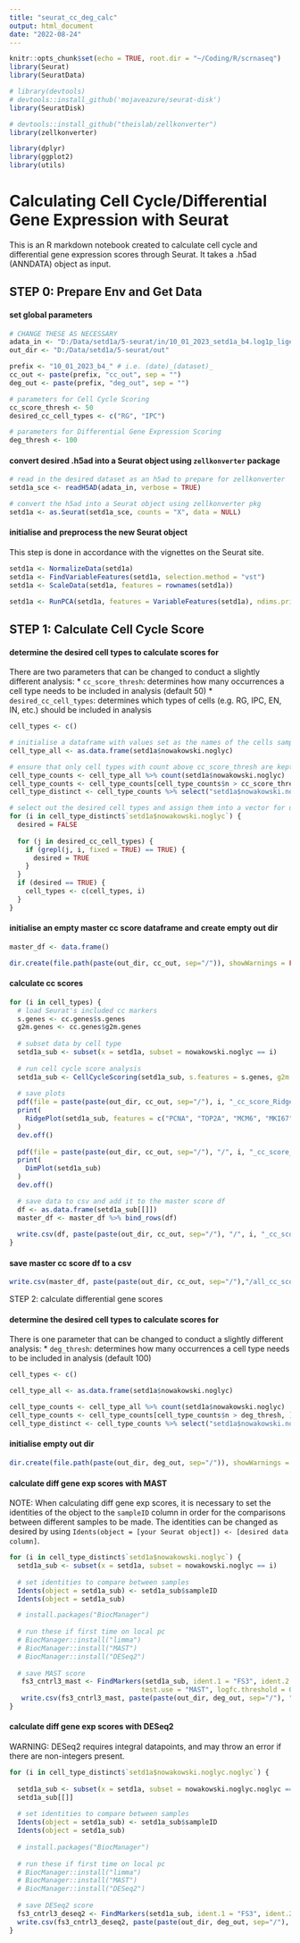 ---
title: "seurat_cc_deg_calc"
output: html_document
date: "2022-08-24"
---

```{r setup, include=FALSE}
knitr::opts_chunk$set(echo = TRUE, root.dir = "~/Coding/R/scrnaseq")
library(Seurat)
library(SeuratData)

# library(devtools)
# devtools::install_github('mojaveazure/seurat-disk')
library(SeuratDisk)

# devtools::install_github("theislab/zellkonverter")
library(zellkonverter)

library(dplyr)
library(ggplot2)
library(utils)
```

# Calculating Cell Cycle/Differential Gene Expression with Seurat

This is an R markdown notebook created to calculate cell cycle and differential gene expression scores through Seurat. It takes a .h5ad (ANNDATA) object as input.

## STEP 0: Prepare Env and Get Data
#### set global parameters
```{r}
# CHANGE THESE AS NECESSARY
adata_in <- "D:/Data/setd1a/5-seurat/in/10_01_2023_setd1a_b4.log1p_liger_med_singleR_filter.h5ad"
out_dir <- "D:/Data/setd1a/5-seurat/out"

prefix <- "10_01_2023_b4_" # i.e. (date)_(dataset)_
cc_out <- paste(prefix, "cc_out", sep = "")
deg_out <- paste(prefix, "deg_out", sep = "")

# parameters for Cell Cycle Scoring
cc_score_thresh <- 50
desired_cc_cell_types <- c("RG", "IPC")

# parameters for Differential Gene Expression Scoring
deg_thresh <- 100
```

#### convert desired .h5ad into a Seurat object using `zellkonverter` package
```{r}
# read in the desired dataset as an h5ad to prepare for zellkonverter
setd1a_sce <- readH5AD(adata_in, verbose = TRUE)

# convert the h5ad into a Seurat object using zellkonverter pkg
setd1a <- as.Seurat(setd1a_sce, counts = "X", data = NULL)
```

#### initialise and preprocess the new Seurat object
This step is done in accordance with the vignettes on the Seurat site.
``` {r}
setd1a <- NormalizeData(setd1a)
setd1a <- FindVariableFeatures(setd1a, selection.method = "vst")
setd1a <- ScaleData(setd1a, features = rownames(setd1a))

setd1a <- RunPCA(setd1a, features = VariableFeatures(setd1a), ndims.print = 6:10, nfeatures.print = 10)
```

## STEP 1: Calculate Cell Cycle Score

#### determine the desired cell types to calculate scores for
There are two parameters that can be changed to conduct a slightly different analysis:
* `cc_score_thresh`: determines how many occurrences a cell type needs to be included in analysis (default 50)
* `desired_cc_cell_types`: determines which types of cells (e.g. RG, IPC, EN, IN, etc.) should be included in analysis
``` {r}
cell_types <- c()

# initialise a dataframe with values set as the names of the cells sampled
cell_type_all <- as.data.frame(setd1a$nowakowski.noglyc)

# ensure that only cell types with count above cc_score_thresh are kept
cell_type_counts <- cell_type_all %>% count(setd1a$nowakowski.noglyc)
cell_type_counts <- cell_type_counts[cell_type_counts$n > cc_score_thresh, ]
cell_type_distinct <- cell_type_counts %>% select("setd1a$nowakowski.noglyc")

# select out the desired cell types and assign them into a vector for use later
for (i in cell_type_distinct$`setd1a$nowakowski.noglyc`) {
  desired = FALSE
  
  for (j in desired_cc_cell_types) {
    if (grepl(j, i, fixed = TRUE) == TRUE) {
      desired = TRUE
    }
  }
  if (desired == TRUE) {
    cell_types <- c(cell_types, i)
  }
}
```

#### initialise an empty master cc score dataframe and create empty out dir
``` {r}
master_df <- data.frame()

dir.create(file.path(paste(out_dir, cc_out, sep="/")), showWarnings = FALSE)
```


#### calculate cc scores
``` {r}
for (i in cell_types) {
  # load Seurat's included cc markers
  s.genes <- cc.genes$s.genes
  g2m.genes <- cc.genes$g2m.genes
  
  # subset data by cell type
  setd1a_sub <- subset(x = setd1a, subset = nowakowski.noglyc == i)
  
  # run cell cycle score analysis
  setd1a_sub <- CellCycleScoring(setd1a_sub, s.features = s.genes, g2m.features = g2m.genes, set.ident = TRUE)
  
  # save plots
  pdf(file = paste(paste(out_dir, cc_out, sep="/"), i, "_cc_score_RidgePlot.pdf", sep = ""))
  print(
    RidgePlot(setd1a_sub, features = c("PCNA", "TOP2A", "MCM6", "MKI67"), ncol = 2)
  )
  dev.off()
  
  pdf(file = paste(paste(out_dir, cc_out, sep="/"), "/", i, "_cc_score_DimPlot.pdf", sep = ""))
  print(
    DimPlot(setd1a_sub)
  )
  dev.off()

  # save data to csv and add it to the master score df
  df <- as.data.frame(setd1a_sub[[]])
  master_df <- master_df %>% bind_rows(df)
 
  write.csv(df, paste(paste(out_dir, cc_out, sep="/"), "/", i, "_cc_score_data.csv", sep = ""), row.names = TRUE)
}
```

#### save master cc score df to a csv
``` {r}
write.csv(master_df, paste(paste(out_dir, cc_out, sep="/"),"/all_cc_score_data.csv", sep = ""), row.names = TRUE)
```

STEP 2: calculate differential gene scores

#### determine the desired cell types to calculate scores for
There is one parameter that can be changed to conduct a slightly different analysis:
* `deg_thresh`: determines how many occurrences a cell type needs to be included in analysis (default 100)
``` {r}
cell_types <- c()

cell_type_all <- as.data.frame(setd1a$nowakowski.noglyc)

cell_type_counts <- cell_type_all %>% count(setd1a$nowakowski.noglyc)
cell_type_counts <- cell_type_counts[cell_type_counts$n > deg_thresh, ]
cell_type_distinct <- cell_type_counts %>% select("setd1a$nowakowski.noglyc")
```

#### initialise empty out dir
``` {r} 
dir.create(file.path(paste(out_dir, deg_out, sep="/")), showWarnings = FALSE)
```

#### calculate diff gene exp scores with MAST

NOTE: When calculating diff gene exp scores, it is necessary to set the identities of the object to the `sampleID` column in order for the comparisons between different samples to be made. The identities can be changed as desired by using `Idents(object = [your Seurat object]) <- [desired data column]`.

``` {r}
for (i in cell_type_distinct$`setd1a$nowakowski.noglyc`) {
  setd1a_sub <- subset(x = setd1a, subset = nowakowski.noglyc == i)
  
  # set identities to compare between samples
  Idents(object = setd1a_sub) <- setd1a_sub$sampleID
  Idents(object = setd1a_sub)

  # install.packages("BiocManager")
  
  # run these if first time on local pc
  # BiocManager::install("limma")
  # BiocManager::install("MAST")
  # BiocManager::install("DESeq2")
  
  # save MAST score
   fs3_cntrl3_mast <- FindMarkers(setd1a_sub, ident.1 = "FS3", ident.2 = "CT3",
                                 test.use = "MAST", logfc.threshold = 0, only.pos = FALSE)
   write.csv(fs3_cntrl3_mast, paste(paste(out_dir, deg_out, sep="/"), "/", i, "_fs3_cntrl3_mast.csv", sep = ""), row.names = TRUE)
} 
```


#### calculate diff gene exp scores with DESeq2
WARNING: DESeq2 requires integral datapoints, and may throw an error if there are non-integers present.
``` {r}
for (i in cell_type_distinct$`setd1a$nowakowski.noglyc.noglyc`) {
  
  setd1a_sub <- subset(x = setd1a, subset = nowakowski.noglyc.noglyc == i)
  setd1a_sub[[]]
  
  # set identities to compare between samples
  Idents(object = setd1a_sub) <- setd1a_sub$sampleID
  Idents(object = setd1a_sub)
  
  # install.packages("BiocManager")
  
  # run these if first time on local pc
  # BiocManager::install("limma")
  # BiocManager::install("MAST")
  # BiocManager::install("DESeq2")
  
  # save DESeq2 score
  fs3_cntrl3_deseq2 <- FindMarkers(setd1a_sub, ident.1 = "FS3", ident.2 = "CT3", test.use = "DESeq2")
  write.csv(fs3_cntrl3_deseq2, paste(paste(out_dir, deg_out, sep="/"), "/", i, "_fs3_cntrl3_deseq2.csv", sep = ""), row.names = TRUE)
} 
```